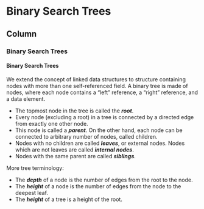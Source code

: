 
Binary Search Trees {data-navmenu="Trees"}
====================================

Column {.tabset}
----------------------------------------------


### Binary Search Trees

<h4>Binary Search Trees</h4>



We extend the concept of linked data structures to structure containing nodes with more than one self-referenced field. A binary tree is made of nodes, where each node contains a "left" reference, a "right" reference, and a data element. 

* The topmost node in the tree is called the ***root***.
* Every node (excluding a root) in a tree is connected by a directed edge from exactly one other node. 
* This node is called a ***parent***. On the other hand, each node can be connected to arbitrary number of nodes, called children. 
* Nodes with no children are called ***leaves***, or external nodes. Nodes which are not leaves are called ***internal nodes***. 
* Nodes with the same parent are called ***siblings***.

 
More tree terminology:

* The ***depth*** of a node is the number of edges from the root to the node.
* The ***height*** of a node is the number of edges from the node to the deepest leaf.
* The ***height*** of a tree is a height of the root.


